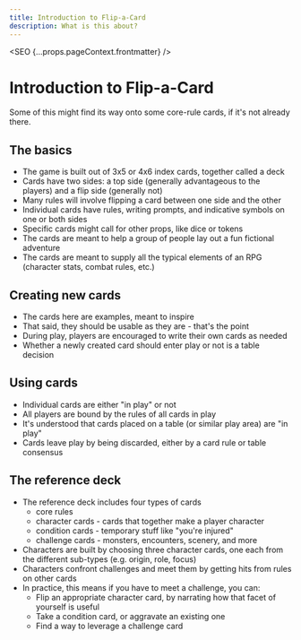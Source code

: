 ```yaml
---
title: Introduction to Flip-a-Card
description: What is this about?
---
```



<SEO {...props.pageContext.frontmatter} />

# Introduction to Flip-a-Card

Some of this might find its way onto some core-rule cards, if it's not already there.

## The basics

* The game is built out of 3x5 or 4x6 index cards, together called a deck
* Cards have two sides: a top side (generally advantageous to the players) and a flip side (generally not)
* Many rules will involve flipping a card between one side and the other
* Individual cards have rules, writing prompts, and indicative symbols on one or both sides
* Specific cards might call for other props, like dice or tokens
* The cards are meant to help a group of people lay out a fun fictional adventure
* The cards are meant to supply all the typical elements of an RPG (character stats, combat rules, etc.)

## Creating new cards

* The cards here are examples, meant to inspire
* That said, they should be usable as they are - that's the point
* During play, players are encouraged to write their own cards as needed
* Whether a newly created card should enter play or not is a table decision

## Using cards

* Individual cards are either "in play" or not
* All players are bound by the rules of all cards in play
* It's understood that cards placed on a table (or similar play area) are "in play"
* Cards leave play by being discarded, either by a card rule or table consensus

## The reference deck

* The reference deck includes four types of cards
  * core rules
  * character cards - cards that together make a player character
  * condition cards - temporary stuff like "you're injured"
  * challenge cards - monsters, encounters, scenery, and more
* Characters are built by choosing three character cards, one each from the different sub-types (e.g. origin, role, focus)
* Characters confront challenges and meet them by getting hits from rules on other cards
* In practice, this means if you have to meet a challenge, you can:
  * Flip an appropriate character card, by narrating how that facet of yourself is useful
  * Take a condition card, or aggravate an existing one
  * Find a way to leverage a challenge card
